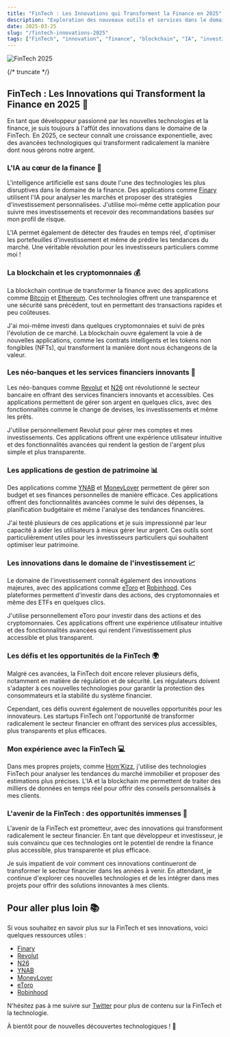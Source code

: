 ```yaml
---
title: "FinTech : Les Innovations qui Transforment la Finance en 2025"
description: "Exploration des nouveaux outils et services dans le domaine de la FinTech, avec un focus sur les tendances émergentes et les applications concrètes."
date: 2025-03-25
slug: "/fintech-innovations-2025"
tags: ["FinTech", "innovation", "finance", "blockchain", "IA", "investissement"]
---
```



![FinTech 2025](https://images.unsplash.com/photo-1620712943543-bcc4688e7485?ixlib=rb-4.0.3&ixid=M3wxMjA3fDB8MHxwaG90by1wYWdlfHx8fGVufDB8fHx8fA%3D%3D&auto=format&fit=crop&w=1470&q=80)

<HorizontalDisplay />

{/* truncate */}

## FinTech : Les Innovations qui Transforment la Finance en 2025 🚀

En tant que développeur passionné par les nouvelles technologies et la finance, je suis toujours à l'affût des innovations dans le domaine de la FinTech. En 2025, ce secteur connaît une croissance exponentielle, avec des avancées technologiques qui transforment radicalement la manière dont nous gérons notre argent.

### L'IA au cœur de la finance 🤖

L'intelligence artificielle est sans doute l'une des technologies les plus disruptives dans le domaine de la finance. Des applications comme [Finary](https://www.finary.com/) utilisent l'IA pour analyser les marchés et proposer des stratégies d'investissement personnalisées. J'utilise moi-même cette application pour suivre mes investissements et recevoir des recommandations basées sur mon profil de risque.

L'IA permet également de détecter des fraudes en temps réel, d'optimiser les portefeuilles d'investissement et même de prédire les tendances du marché. Une véritable révolution pour les investisseurs particuliers comme moi !

### La blockchain et les cryptomonnaies 💰

La blockchain continue de transformer la finance avec des applications comme [Bitcoin](https://bitcoin.org/) et [Ethereum](https://ethereum.org/). Ces technologies offrent une transparence et une sécurité sans précédent, tout en permettant des transactions rapides et peu coûteuses.

J'ai moi-même investi dans quelques cryptomonnaies et suivi de près l'évolution de ce marché. La blockchain ouvre également la voie à de nouvelles applications, comme les contrats intelligents et les tokens non fongibles (NFTs), qui transforment la manière dont nous échangeons de la valeur.

### Les néo-banques et les services financiers innovants 🏦

Les néo-banques comme [Revolut](https://www.revolut.com/) et [N26](https://n26.com/) ont révolutionné le secteur bancaire en offrant des services financiers innovants et accessibles. Ces applications permettent de gérer son argent en quelques clics, avec des fonctionnalités comme le change de devises, les investissements et même les prêts.

J'utilise personnellement Revolut pour gérer mes comptes et mes investissements. Ces applications offrent une expérience utilisateur intuitive et des fonctionnalités avancées qui rendent la gestion de l'argent plus simple et plus transparente.

### Les applications de gestion de patrimoine 📊

Des applications comme [YNAB](https://www.youneedabudget.com/) et [MoneyLover](https://www.moneylover.me/) permettent de gérer son budget et ses finances personnelles de manière efficace. Ces applications offrent des fonctionnalités avancées comme le suivi des dépenses, la planification budgétaire et même l'analyse des tendances financières.

J'ai testé plusieurs de ces applications et je suis impressionné par leur capacité à aider les utilisateurs à mieux gérer leur argent. Ces outils sont particulièrement utiles pour les investisseurs particuliers qui souhaitent optimiser leur patrimoine.

### Les innovations dans le domaine de l'investissement 📈

Le domaine de l'investissement connaît également des innovations majeures, avec des applications comme [eToro](https://www.etoro.com/) et [Robinhood](https://www.robinhood.com/). Ces plateformes permettent d'investir dans des actions, des cryptomonnaies et même des ETFs en quelques clics.

J'utilise personnellement eToro pour investir dans des actions et des cryptomonnaies. Ces applications offrent une expérience utilisateur intuitive et des fonctionnalités avancées qui rendent l'investissement plus accessible et plus transparent.

### Les défis et les opportunités de la FinTech 🌍

Malgré ces avancées, la FinTech doit encore relever plusieurs défis, notamment en matière de régulation et de sécurité. Les régulateurs doivent s'adapter à ces nouvelles technologies pour garantir la protection des consommateurs et la stabilité du système financier.

Cependant, ces défis ouvrent également de nouvelles opportunités pour les innovateurs. Les startups FinTech ont l'opportunité de transformer radicalement le secteur financier en offrant des services plus accessibles, plus transparents et plus efficaces.

### Mon expérience avec la FinTech 💻

Dans mes propres projets, comme [Hom'Kizz](https://homkizz.com/fr-FR), j'utilise des technologies FinTech pour analyser les tendances du marché immobilier et proposer des estimations plus précises. L'IA et la blockchain me permettent de traiter des milliers de données en temps réel pour offrir des conseils personnalisés à mes clients.

### L'avenir de la FinTech : des opportunités immenses 🚀

L'avenir de la FinTech est prometteur, avec des innovations qui transforment radicalement le secteur financier. En tant que développeur et investisseur, je suis convaincu que ces technologies ont le potentiel de rendre la finance plus accessible, plus transparente et plus efficace.

Je suis impatient de voir comment ces innovations continueront de transformer le secteur financier dans les années à venir. En attendant, je continue d'explorer ces nouvelles technologies et de les intégrer dans mes projets pour offrir des solutions innovantes à mes clients.

<ArialInArticle />

## Pour aller plus loin 📚

Si vous souhaitez en savoir plus sur la FinTech et ses innovations, voici quelques ressources utiles :

- [Finary](https://www.finary.com/)
- [Revolut](https://www.revolut.com/)
- [N26](https://n26.com/)
- [YNAB](https://www.youneedabudget.com/)
- [MoneyLover](https://www.moneylover.me/)
- [eToro](https://www.etoro.com/)
- [Robinhood](https://www.robinhood.com/)

N'hésitez pas à me suivre sur [Twitter](https://twitter.com/william_donnette) pour plus de contenu sur la FinTech et la technologie.

À bientôt pour de nouvelles découvertes technologiques ! 🚀

<ArialMultiplex />